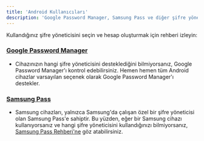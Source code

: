 ```yaml
---
title: 'Android Kullanıcıları'
description: 'Google Password Manager, Samsung Pass ve diğer şifre yöneticilerini kullanarak passkey oluşturabilirsiniz..'
---
```


Kullandığınız şifre yöneticisini seçin ve hesap oluşturmak için rehberi izleyin:

### [Google Password Manager](./google-password-manager)
- Cihazınızın hangi şifre yöneticisini desteklediğini bilmiyorsanız, Google Password Manager'ı kontrol edebilirsiniz. Hemen hemen tüm Android cihazlar varsayılan seçenek olarak Google Password Manager'ı destekler.

### [Samsung Pass](./samsung-pass)
- Samsung cihazları, yalnızca Samsung'da çalışan özel bir şifre yöneticisi olan Samsung Pass'e sahiptir. Bu yüzden, eğer bir Samsung cihazı kullanıyorsanız ve hangi şifre yöneticisini kullandığınızı bilmiyorsanız, [Samsung Pass Rehberi'ne](samsung-pass) göz atabilirsiniz.


